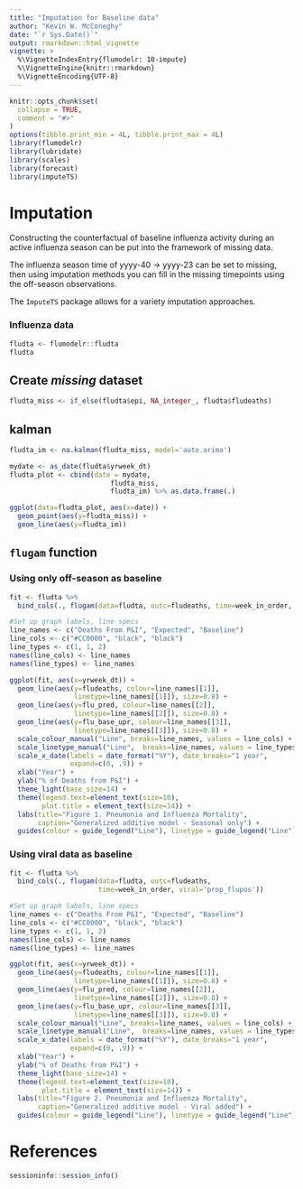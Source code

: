 ```yaml
---
title: "Imputation for Baseline data"
author: "Kevin W. McConeghy"
date: "`r Sys.Date()`"
output: rmarkdown::html_vignette
vignette: >
  %\VignetteIndexEntry{flumodelr: 10-impute}
  %\VignetteEngine{knitr::rmarkdown}
  %\VignetteEncoding{UTF-8}
---
```

```r
knitr::opts_chunk$set(
  collapse = TRUE,
  comment = "#>"
)
options(tibble.print_min = 4L, tibble.print_max = 4L)
library(flumodelr)
library(lubridate)
library(scales)
library(forecast)
library(imputeTS)
```

# Imputation

Constructing the counterfactual of baseline influenza activity during an active influenza season can be put into the framework 
of missing data. 

The influenza season time of yyyy-40 -> yyyy-23 can be set to missing, then using imputation methods you can fill in the missing timepoints using the off-season observations.  

The `ImputeTS` package allows for a variety imputation approaches.  

### Influenza data  
```r
fludta <- flumodelr::fludta
fludta
```

## Create *missing* dataset  
```r
fludta_miss <- if_else(fludta$epi, NA_integer_, fludta$fludeaths)
```

## kalman  
```r
fludta_im <- na.kalman(fludta_miss, model='auto.arima')
```

```r
mydate <- as_date(fludta$yrweek_dt)
fludta_plot <- cbind(date = mydate, 
                         fludta_miss,
                         fludta_im) %>% as.data.frame(.)

ggplot(data=fludta_plot, aes(x=date)) +
  geom_point(aes(y=fludta_miss)) +
  geom_line(aes(y=fludta_im))
```

## `flugam` function  

### Using only off-season as baseline  

```r
fit <- fludta %>%
  bind_cols(., flugam(data=fludta, outc=fludeaths, time=week_in_order, season=epi))
```

```r
#Set up graph labels, line specs
line_names <- c("Deaths From P&I", "Expected", "Baseline")
line_cols <- c("#CC0000", "black", "black")
line_types <- c(1, 1, 2)
names(line_cols) <- line_names
names(line_types) <- line_names

ggplot(fit, aes(x=yrweek_dt)) + 
  geom_line(aes(y=fludeaths, colour=line_names[[1]], 
                linetype=line_names[[1]]), size=0.8) +
  geom_line(aes(y=flu_pred, colour=line_names[[2]], 
                linetype=line_names[[2]]), size=0.8) +
  geom_line(aes(y=flu_base_upr, colour=line_names[[3]], 
                linetype=line_names[[3]]), size=0.8) +
  scale_colour_manual("Line", breaks=line_names, values = line_cols) +
  scale_linetype_manual("Line",  breaks=line_names, values = line_types) +
  scale_x_date(labels = date_format("%Y"), date_breaks="1 year",
               expand=c(0, .9)) + 
  xlab("Year") + 
  ylab("% of Deaths from P&I") + 
  theme_light(base_size=14) +
  theme(legend.text=element_text(size=10), 
        plot.title = element_text(size=14)) +
  labs(title="Figure 1. Pneumonia and Influenza Mortality",
       caption="Generalized additive model - Seasonal only") +
  guides(colour = guide_legend("Line"), linetype = guide_legend("Line"))

```

### Using viral data as baseline  
```r
fit <- fludta %>%
  bind_cols(., flugam(data=fludta, outc=fludeaths, 
                      time=week_in_order, viral='prop_flupos'))
```

```r
#Set up graph labels, line specs
line_names <- c("Deaths From P&I", "Expected", "Baseline")
line_cols <- c("#CC0000", "black", "black")
line_types <- c(1, 1, 2)
names(line_cols) <- line_names
names(line_types) <- line_names

ggplot(fit, aes(x=yrweek_dt)) + 
  geom_line(aes(y=fludeaths, colour=line_names[[1]], 
                linetype=line_names[[1]]), size=0.8) +
  geom_line(aes(y=flu_pred, colour=line_names[[2]], 
                linetype=line_names[[2]]), size=0.8) +
  geom_line(aes(y=flu_base_upr, colour=line_names[[3]], 
                linetype=line_names[[3]]), size=0.8) +
  scale_colour_manual("Line", breaks=line_names, values = line_cols) +
  scale_linetype_manual("Line",  breaks=line_names, values = line_types) +
  scale_x_date(labels = date_format("%Y"), date_breaks="1 year",
               expand=c(0, .9)) + 
  xlab("Year") + 
  ylab("% of Deaths from P&I") + 
  theme_light(base_size=14) +
  theme(legend.text=element_text(size=10), 
        plot.title = element_text(size=14)) +
  labs(title="Figure 2. Pneumonia and Influenza Mortality",
       caption="Generalized additive model - Viral added") +
  guides(colour = guide_legend("Line"), linetype = guide_legend("Line"))

```

# References  

```r
sessioninfo::session_info()
```
